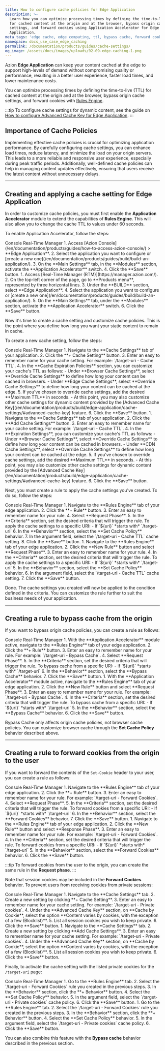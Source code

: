 ```yaml
---
title: How to configure cache policies for Edge Application
description: >-
  Learn how you can optimize processing times by defining the time-to-live (TTL)
  for cached content at the origin and at the browser, bypass origin cache
  settings, and forward cookies using Application Accelerator for Edge
  Application.
meta_tags: 'edge cache, edge computing, ttl, bypass cache, forward cookies'
namespace: docs_use_case_edge_caching
permalink: /documentation/products/guides/cache-settings/
og_image: /assets/docs/images/uploads/02-09-edge-caching-1.png
---
```



<InterfaceNote />

Azion **Edge Application** can keep your content cached at the edge to support high-levels of demand without compromising quality or performance, resulting in a better user experience, faster load times, and lower maintenance costs.

You can optimize processing times by defining the time-to-live (TTL) for cached content at the origin and at the browser, bypass origin cache settings, and forward cookies with [Rules Engine](/en/documentation/products/build/edge-application/rules-engine/).

:::tip
To configure cache settings for dynamic content, see the guide on [How to configure Advanced Cache Key for Edge Application](/en/documentation/products/guides/advanced-cache-key/).
:::

## Importance of Cache Policies

Implementing effective cache policies is crucial for optimizing application performance. By carefully configuring cache settings, you can enhance load times, reduce latency, and minimize the load on your origin servers. This leads to a more reliable and responsive user experience, especially during peak traffic periods. Additionally, well-defined cache policies can help in managing content updates effectively, ensuring that users receive the latest content without unnecessary delays.

---

## Creating and applying a cache setting for Edge Application 

In order to customize cache policies, you must first enable the **Application Accelerator** module to extend the capabilities of **Rules Engine**. This will also allow you to change the cache TTL to values under 60 seconds.

To enable Application Accelerator, follow the steps:

<Tabs client:visible>
    <Fragment slot="tab.console">Console</Fragment>
    <Fragment slot="tab.rtm">Real-Time Manager</Fragment>

<Fragment slot="panel.console">
1. Access [Azion Console](/en/documentation/products/guides/how-to-access-azion-console/) > **Edge Application**.
2. Select the application you want to configure or [create a new one](/en/documentation/products/guides/build/build-an-application/).
3. On the **Main Settings** tab, in the **Modules** section, activate the **Application Accelerator** switch.
4. Click the **Save** button.
</Fragment>

<Fragment slot="panel.rtm">
1. Access [Real-Time Manager (RTM)](https://manager.azion.com/).
2. On the top-left corner of the page, go to **Products menu**, represented by three horizontal lines.
3. Under the **BUILD** section, select **Edge Application**.
4. Select the application you want to configure or [create a new one](/en/documentation/products/guides/build/build-an-application/).
5. On the **Main Settings** tab, under the **Modules** section, activate the **Application Accelerator** switch.
6. Click the **Save** button.
</Fragment>

</Tabs>

Now it's time to create a cache setting and customize cache policies. This is the point where you define how long you want your static content to remain in cache.

To create a new cache setting, follow the steps:

<Tabs client:visible>
    <Fragment slot="tab.console">Console</Fragment>
    <Fragment slot="tab.rtm">Real-Time Manager</Fragment>

<Fragment slot="panel.console">
1. Navigate to the **Cache Settings** tab of your application.
2. Click the **+ Cache Setting** button.
3. Enter an easy to remember name for your cache setting. For example: `/target-uri - Cache TTL`.
4. In the **Cache Expiration Policies** section, you can customize your cache's TTL as follows:
   - Under **Browser Cache Settings**, select **Override Cache Settings** to define how long your content can be cached in browsers.
   - Under **Edge Cache Settings**, select **Override Cache Settings** to define how long your content can be cached at the edge.
5. If you've chosen to override cache settings, add the desired **Maximum TTL** in seconds.
   - At this point, you may also customize other cache settings for dynamic content provided by the [Advanced Cache Key](/en/documentation/products/build/edge-application/cache-settings/#advanced-cache-key) feature.
6. Click the **Save** button.
</Fragment>

<Fragment slot="panel.rtm">
1. Navigate to the **Cache Settings** tab of your application.
2. Click the **Add Cache Settings** button.
3. Enter an easy to remember name for your cache setting. For example: `/target-uri - Cache TTL`.
4. In the **Expiration Settings**, you can customize your cache's TTL as follows:
   - Under **Browser Cache Settings**, select **Override Cache Settings** to define how long your content can be cached in browsers.
   - Under **CDN Cache Settings**, select **Override Cache Settings** to define how long your content can be cached at the edge.
5. If you've chosen to override cache settings, add the desired **Maximum TTL** in seconds.
   - At this point, you may also customize other cache settings for dynamic content provided by the [Advanced Cache Key](/en/documentation/products/build/edge-application/cache-settings/#advanced-cache-key) feature.
6. Click the **Save** button.
</Fragment>

</Tabs>

Next, you must create a rule to apply the cache settings you've created. To do so, follow the steps:

<Tabs client:visible>
    <Fragment slot="tab.console">Console</Fragment>
    <Fragment slot="tab.rtm">Real-Time Manager</Fragment>

<Fragment slot="panel.console">
1. Navigate to the **Rules Engine** tab of your edge application.
2. Click the **+ Rule** button. 
3. Enter an easy to remember name for your rule.
4. Select  **Request Phase**.
5. In the **Criteria** section, set the desired criteria that will trigger the rule. To apply the cache settings to a specific URI:
    - If `${uri}` *starts with* `/target-uri`
6. In the **Behavior** section, select the **Set Cache Policy** behavior.
7. In the argument field, select the `/target-uri - Cache TTL` cache setting.
8. Click the **Save** button.
</Fragment>

<Fragment slot="panel.rtm">
1. Navigate to the **Rules Engine** tab of your edge application.
2. Click the **New Rule** button and select **Request Phase**.
3. Enter an easy to remember name for your rule.
4. In the **Criteria** section, set the desired criteria that will trigger the rule. To apply the cache settings to a specific URI:
    - If `${uri}` *starts with* `/target-uri`
5. In the **Behavior** section, select the **Set Cache Policy** behavior.
6. In the argument field, select the `/target-uri - Cache TTL` cache setting.
7. Click the **Save** button.
</Fragment>

</Tabs>

Done. The cache settings you created will now be applied to the condition defined in the criteria. You can customize the rule further to suit the business needs of your application.

---

## Creating a rule to bypass cache from the origin

If you want to bypass origin cache policies, you can create a rule as follows:

<Tabs client:visible>
    <Fragment slot="tab.console">Console</Fragment>
    <Fragment slot="tab.rtm">Real-Time Manager</Fragment>

<Fragment slot="panel.console">
1. With the **Application Accelerator** module active, navigate to the **Rules Engine** tab of your edge application.
2. Click the **+ Rule** button.
3. Enter an easy to remember name for your rule. For example: `/target-uri - Bypass Cache`.
4. Select **Request Phase**.
5. In the **Criteria** section, set the desired criteria that will trigger the rule. To bypass cache from a specific URI:
    - If `${uri}` *starts with* `/target-uri`
6. In the **Behavior** section, select the **Bypass Cache** behavior.
7. Click the **Save** button.
</Fragment>

<Fragment slot="panel.rtm">
1. With the **Application Accelerator** module active, navigate to the **Rules Engine** tab of your edge application.
2. Click the **New Rule** button and select **Request Phase**.
3. Enter an easy to remember name for your rule. For example: `/target-uri - Bypass Cache`.
4. In the **Criteria** section, set the desired criteria that will trigger the rule. To bypass cache from a specific URI:
    - If `${uri}` *starts with* `/target-uri`
5. In the **Behavior** section, select the **Bypass Cache** behavior.
6. Click the **Save** button.
</Fragment>

</Tabs>

Bypass Cache only affects origin cache policies, not browser cache policies. You can customize browser cache through the **Set Cache Policy** behavior described above.

<LinkButton link="/en/documentation/products/build/edge-application/rules-engine/#bypass-cache" label="Go to Bypass Cache reference" severity="secondary" />

---

## Creating a rule to forward cookies from the origin to the user

If you want to forward the contents of the `Set-Cookie` header to your user, you can create a rule as follows:

<Tabs client:visible>
    <Fragment slot="tab.console">Console</Fragment>
    <Fragment slot="tab.rtm">Real-Time Manager</Fragment>

<Fragment slot="panel.console">
1. Navigate to the **Rules Engine** tab of your edge application.
2. Click the **+ Rule** button.
3. Enter an easy to remember name for your rule. For example: `/target-uri - Forward Cookies`.
4. Select **Request Phase**.
5. In the **Criteria** section, set the desired criteria that will trigger the rule. To forward cookies from a specific URI:
    - If `${uri}` *starts with* `/target-uri`
6. In the **Behavior** section, select the **Forward Cookies** behavior.
7. Click the **Save** button.
</Fragment>

<Fragment slot="panel.rtm">
1. Navigate to the **Rules Engine** tab of your edge application.
2. Click the **New Rule** button and select **Response Phase**.
3. Enter an easy to remember name for your rule. For example: `/target-uri - Forward Cookies`.
4. In the **Criteria** section, set the desired criteria that will trigger the rule. To forward cookies from a specific URI:
    - If `${uri}` *starts with* `/target-uri`
5. In the **Behavior** section, select the **Forward Cookies** behavior.
6. Click the **Save** button.
</Fragment>

</Tabs>

:::tip
To forward cookies from the user to the origin, you can create the same rule in the **Request phase**.
:::

Note that session cookies may be included in the **Forward Cookies** behavior. To prevent users from receiving cookies from private sessions:

<Tabs client:visible>
    <Fragment slot="tab.console">Console</Fragment>
    <Fragment slot="tab.rtm">Real-Time Manager</Fragment>

<Fragment slot="panel.console">
1. Navigate to the **Cache Settings** tab.
2. Create a new setting by clicking **+ Cache Setting**.
3. Enter an easy to remember name for your cache setting. For example: `/target-uri - Private cookies`.
4. Under the **Advanced Cache Key** section, on **Cache by Cookie**, select the option **Content varies by cookies, with the exception of a few (Blocklist)**.
5. List all session cookies you wish to keep private.
6. Click the **Save** button.
</Fragment>

<Fragment slot="panel.rtm">
1. Navigate to the **Cache Settings** tab.
2. Create a new setting by clicking **Add Cache Settings**.
3. Enter an easy to remember name for your cache setting. For example: `/target-uri - Private cookies`.
4. Under the **Advanced Cache Key** section, on **Cache by Cookie**, select the option **Content varies by cookies, with the exception of a few (Blocklist)**.
5. List all session cookies you wish to keep private.
6. Click the **Save** button.
</Fragment>

</Tabs>

Finally, to activate the cache setting with the listed private cookies for the `/target-uri` page:

<Tabs client:visible>
    <Fragment slot="tab.console">Console</Fragment>
    <Fragment slot="tab.rtm">Real-Time Manager</Fragment>

<Fragment slot="panel.console">
1. Go to the **Rules Engine** tab.
2. Select the `/target-uri - Forward Cookies` rule you created in the previous steps.
3. In the **Behavior** section, click the **+ Behavior** button.
4. Select the **Set Cache Policy** behavior.
5. In the argument field, select the `/target-uri - Private cookies` cache policy.
6. Click the **Save** button.
</Fragment>

<Fragment slot="panel.rtm">
1. Go to the **Rules Engine** tab.
2. Select the `/target-uri - Forward Cookies` rule you created in the previous steps.
3. In the **Behavior** section, click the **+ Behavior** button.
4. Select the **Set Cache Policy** behavior.
5. In the argument field, select the `/target-uri - Private cookies` cache policy.
6. Click the **Save** button.
</Fragment>

</Tabs>

You can also combine this feature with the **Bypass cache** behavior described in the previous section.